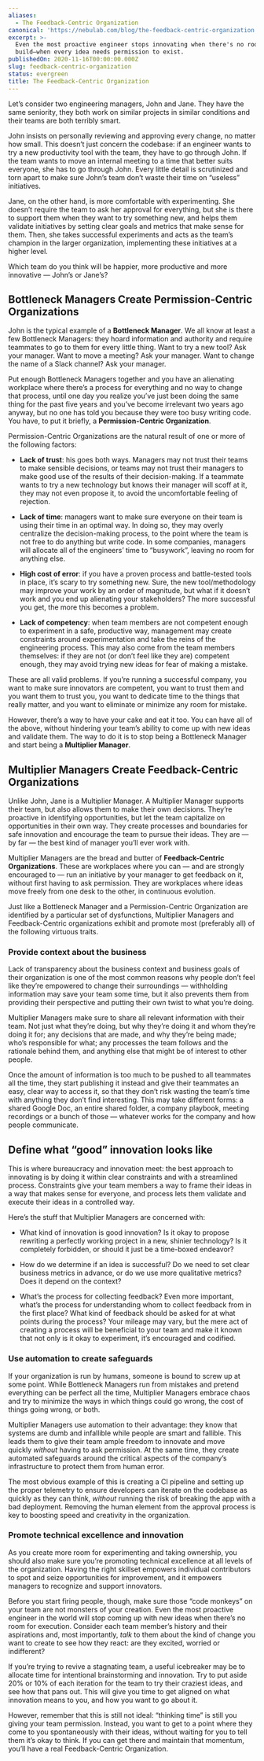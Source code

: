 ```yaml
---
aliases:
  - The Feedback-Centric Organization
canonical: 'https://nebulab.com/blog/the-feedback-centric-organization'
excerpt: >-
  Even the most proactive engineer stops innovating when there's no room to
  build—when every idea needs permission to exist.
publishedOn: 2020-11-16T00:00:00.000Z
slug: feedback-centric-organization
status: evergreen
title: The Feedback-Centric Organization
---
```

Let’s consider two engineering managers, John and Jane. They have the same seniority, they both work on similar projects in similar conditions and their teams are both terribly smart.

John insists on personally reviewing and approving every change, no matter how small. This doesn’t just concern the codebase: if an engineer wants to try a new productivity tool with the team, they have to go through John. If the team wants to move an internal meeting to a time that better suits everyone, she has to go through John. Every little detail is scrutinized and torn apart to make sure John’s team don’t waste their time on “useless” initiatives.

Jane, on the other hand, is more comfortable with experimenting. She doesn’t require the team to ask her approval for everything, but she is there to support them when they want to try something new, and helps them validate initiatives by setting clear goals and metrics that make sense for them. Then, she takes successful experiments and acts as the team’s champion in the larger organization, implementing these initiatives at a higher level.

Which team do you think will be happier, more productive and more innovative — John’s or Jane’s?

## Bottleneck Managers Create Permission-Centric Organizations

John is the typical example of a **Bottleneck Manager**. We all know at least a few Bottleneck Managers: they hoard information and authority and require teammates to go to them for every little thing. Want to try a new tool? Ask your manager. Want to move a meeting? Ask your manager. Want to change the name of a Slack channel? Ask your manager.

Put enough Bottleneck Managers together and you have an alienating workplace where there’s a process for everything and no way to change that process, until one day you realize you’ve just been doing the same thing for the past five years and you’ve become irrelevant two years ago anyway, but no one has told you because they were too busy writing code. You have, to put it briefly, a **Permission-Centric Organization**.

Permission-Centric Organizations are the natural result of one or more of the following factors:

- **Lack of trust**: his goes both ways. Managers may not trust their teams to make sensible decisions, or teams may not trust their managers to make good use of the results of their decision-making. If a teammate wants to try a new technology but knows their manager will scoff at it, they may not even propose it, to avoid the uncomfortable feeling of rejection.

- **Lack of time**: managers want to make sure everyone on their team is using their time in an optimal way. In doing so, they may overly centralize the decision-making process, to the point where the team is not free to do anything but write code. In some companies, managers will allocate all of the engineers’ time to “busywork”, leaving no room for anything else.

- **High cost of error**: if you have a proven process and battle-tested tools in place, it’s scary to try something new. Sure, the new tool/methodology may improve your work by an order of magnitude, but what if it doesn’t work and you end up alienating your stakeholders? The more successful you get, the more this becomes a problem.

- **Lack of competency**: when team members are not competent enough to experiment in a safe, productive way, management may create constraints around experimentation and take the reins of the engineering process. This may also come from the team members themselves: if they are not (or don’t feel like they are) competent enough, they may avoid trying new ideas for fear of making a mistake.

These are all valid problems. If you’re running a successful company, you want to make sure innovators are competent, you want to trust them and you want them to trust you, you want to dedicate time to the things that really matter, and you want to eliminate or minimize any room for mistake.

However, there’s a way to have your cake and eat it too. You can have all of the above, without hindering your team’s ability to come up with new ideas and validate them. The way to do it is to stop being a Bottleneck Manager and start being a **Multiplier Manager**.

## Multiplier Managers Create Feedback-Centric Organizations

Unlike John, Jane is a Multiplier Manager. A Multiplier Manager supports their team, but also allows them to make their own decisions. They’re proactive in identifying opportunities, but let the team capitalize on opportunities in their own way. They create processes and boundaries for safe innovation and encourage the team to pursue their ideas. They are — by far — the best kind of manager you’ll ever work with.

Multiplier Managers are the bread and butter of **Feedback-Centric Organizations**. These are workplaces where you can — and are strongly encouraged to — run an initiative by your manager to get feedback on it, without first having to ask permission. They are workplaces where ideas move freely from one desk to the other, in continuous evolution.

Just like a Bottleneck Manager and a Permission-Centric Organization are identified by a particular set of dysfunctions, Multiplier Managers and Feedback-Centric organizations exhibit and promote most (preferably all) of the following virtuous traits.

### Provide context about the business

Lack of transparency about the business context and business goals of their organization is one of the most common reasons why people don’t feel like they’re empowered to change their surroundings — withholding information may save your team some time, but it also prevents them from providing their perspective and putting their own twist to what you’re doing.

Multiplier Managers make sure to share all relevant information with their team. Not just what they’re doing, but why they’re doing it and whom they’re doing it for; any decisions that are made, and why they’re being made; who’s responsible for what; any processes the team follows and the rationale behind them, and anything else that might be of interest to other people.

Once the amount of information is too much to be pushed to all teammates all the time, they start publishing it instead and give their teammates an easy, clear way to access it, so that they don’t risk wasting the team’s time with anything they don’t find interesting. This may take different forms: a shared Google Doc, an entire shared folder, a company playbook, meeting recordings or a bunch of those — whatever works for the company and how people communicate.

## Define what “good” innovation looks like

This is where bureaucracy and innovation meet: the best approach to innovating is by doing it within clear constraints and with a streamlined process. Constraints give your team members a way to frame their ideas in a way that makes sense for everyone, and process lets them validate and execute their ideas in a controlled way.

Here’s the stuff that Multiplier Managers are concerned with:

- What kind of innovation is good innovation? Is it okay to propose rewriting a perfectly working project in a new, shinier technology? Is it completely forbidden, or should it just be a time-boxed endeavor?

- How do we determine if an idea is successful? Do we need to set clear business metrics in advance, or do we use more qualitative metrics? Does it depend on the context?

- What’s the process for collecting feedback? Even more important, what’s the process for understanding whom to collect feedback from in the first place? What kind of feedback should be asked for at what points during the process? Your mileage may vary, but the mere act of creating a process will be beneficial to your team and make it known that not only is it okay to experiment, it’s encouraged and codified.

### Use automation to create safeguards

If your organization is run by humans, someone is bound to screw up at some point. While Bottleneck Managers run from mistakes and pretend everything can be perfect all the time, Multiplier Managers embrace chaos and try to minimize the ways in which things could go wrong, the cost of things going wrong, or both.

Multiplier Managers use automation to their advantage: they know that systems are dumb and infallible while people are smart and fallible. This leads them to give their team ample freedom to innovate and move quickly _without_ having to ask permission. At the same time, they create automated safeguards around the critical aspects of the company’s infrastructure to protect them from human error.

The most obvious example of this is creating a CI pipeline and setting up the proper telemetry to ensure developers can iterate on the codebase as quickly as they can think, _without_ running the risk of breaking the app with a bad deployment. Removing the human element from the approval process is key to boosting speed and creativity in the organization.

### Promote technical excellence and innovation

As you create more room for experimenting and taking ownership, you should also make sure you’re promoting technical excellence at all levels of the organization. Having the right skillset empowers individual contributors to spot and seize opportunities for improvement, and it empowers managers to recognize and support innovators.

Before you start firing people, though, make sure those “code monkeys” on your team are not monsters of your creation. Even the most proactive engineer in the world will stop coming up with new ideas when there’s no room for execution. Consider each team member’s history and their aspirations and, most importantly, _talk_ to them about the kind of change you want to create to see how they react: are they excited, worried or indifferent?

If you’re trying to revive a stagnating team, a useful icebreaker may be to allocate time for intentional brainstorming and innovation. Try to put aside 20% or 10% of each iteration for the team to try their craziest ideas, and see how that pans out. This will give you time to get aligned on what innovation means to you, and how you want to go about it.

However, remember that this is still not ideal: “thinking time” is still you giving your team permission. Instead, you want to get to a point where they come to you spontaneously with their ideas, without waiting for you to tell them it’s okay to think. If you can get there and maintain that momentum, you’ll have a real Feedback-Centric Organization.
